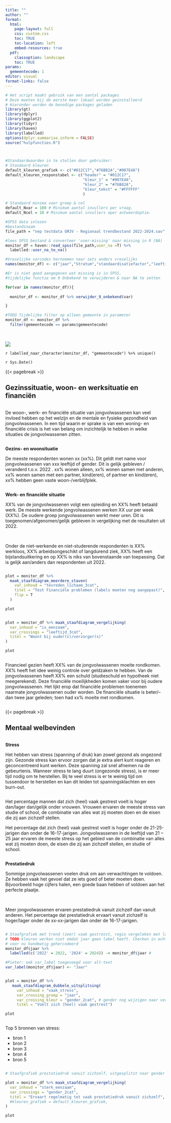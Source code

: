 ```yaml
---
title: ""
author: ""
format:
  html:
    page-layout: full
    css: custom.css
    toc: TRUE
    toc-location: left
    embed-resources: true
  pdf: 
    classoption: landscape
    toc: TRUE
params:
  gemeentecode: 1 
editor: visual
format-links: false
---
```


```r
# Het script maakt gebruik van een aantal packages
# Deze moeten bij de eerste keer lokaal worden geinstalleerd
# Hieronder worden de benodige packages geladen
library(gt)
library(dplyr)
library(ggplot2)
library(tidyr)
library(haven)
library(labelled)
options(dplyr.summarise.inform = FALSE)
source("hulpfuncties.R")



#Standaardwaarden in te stellen door gebruiker:
# Standaard kleuren
default_kleuren_grafiek <- c("#012C17","#76B82A","#007E48")
default_kleuren_responstabel <- c("header" = "#012C17",
                                  "kleur_1" = "#007E48",
                                  "kleur_2" = "#76B82A",
                                  "kleur_tekst" = "#FFFFFF"
                                  )

# Standaard minima voor groep & cel
default_Nvar = 100 # Minimum aantal invullers per vraag.
default_Ncel = 10 # Minimum aantal invullers oper antwoordoptie.

#SPSS data inlezen
#bestandsnaam
file_path = "nep testdata GMJV - Regionaal trendbestand 2022-2024.sav"

#lees SPSS bestand & converteer 'user-missing' naar missing in R (NA)
monitor_df = haven::read_spss(file_path,user_na =T) %>%
  labelled::user_na_to_na()

#Vreselijke varcodes hernoemen naar iets anders vreselijks
names(monitor_df) <- c("jaar","Stratum","standaardisatiefactor","leeftijd_3cat","leeftijd_2cat","gender_3cat","gender_2cat","ggd_regio","ggd_regio_utrecht_samen","gemeentecode","stedelijkheid","migratie_3cat","opleiding","opleiding_4cat","opleiding_3cat","opleiding_2cat","ervaren_gezondheid_goed","psychische_klachten", "tevreden_zelf_3cat","tevreden_lichaam_3cat","tevreden_leven_3cat","vaak_stress","vertrouwen_toekomst_3cat","bezorgd_werkgelegenheid","bezorgd_woningmarkt","bezorgd_klimaat","bezorgd_discriminatie","bezorgd_polarisatie","bezorgd_oorlogen","eenzaamheid_3cat","is_eenzaam","sterk_eenzaam","prestatiedruk")

#Er is niet goed aangegeven wat missing is in SPSS.
#tijdelijke functie om 9 Onbekend te verwijderen & naar NA te zetten

for(var in names(monitor_df)){
  
  monitor_df <- monitor_df %>% verwijder_9_onbekend(var)

}

#TODO Tijdelijke filter op alleen gemeente in parameter
monitor_df <- monitor_df %>% 
  filter(gemeentecode == params$gemeentecode)


```

\

::: voorblad_achtergrond
![](Voorbeeld%20voorblad.png)

::: voorblad_gemeentenaam
`r labelled_naar_character(monitor_df, "gemeentecode") %>% unique()`
:::

::: voorblad_datum
`r Sys.Date()`
:::
:::

{{< pagebreak >}}

::: pagina_header
# Gezinssituatie, woon- en werksituatie en financiën
:::

::: {layout="[[30,30,30],[30,30,30]]"}
::: column
De woon-, werk- en financiële situatie van jongvolwassenen kan veel invloed hebben op het welzijn en de mentale en fysieke gezondheid van jongvolwassenen. In een tijd waarin er sprake is van een woning- en financiële crisis is het van belang om inzichtelijk te hebben in welke situaties de jongvolwassenen zitten.
:::

::: column
**Gezins- en woonsituatie**

De meeste respondenten wonen xx (xx%). Dit geldt met name voor jongvolwassenen van xxx leeftijd of gender. Dit is gelijk gebleven / veranderd t.o.v. 2022 . xx% wonen alleen, xx% wonen samen met anderen, xx% wonen samen met een partner, kind(eren), of partner en kind(eren), xx% hebben geen vaste woon-/verblijfplek.
:::

::: column
**Werk- en financiële situatie**

XX% van de jongvolwassenen volgt een opleiding en XX% heeft betaald werk. De meeste werkende jongvolwassenen werken XX uur per week (XX%). De oudere groep jongvolwassenen werkt meer uren. Dit is toegenomen/afgenomen/gelijk gebleven in vergelijking met de resultaten uit 2022.

<br>

Onder de niet-werkende en niet-studerende respondenten is XX% werkloos, XX% arbeidsongeschikt of langdurend ziek, XX% heeft een bijstandsuitkering en op XX% is niks van bovenstaande van toepassing. Dat is gelijk aan/anders dan respondenten uit 2022.
:::

::: column
```r
plot = monitor_df %>% 
  maak_staafdiagram_meerdere_staven(
    var_inhoud = "tevreden_lichaam_3cat",
    titel = "Test Financiële problemen (labels moeten nog aangepast)",
    flip = T
  )

plot

```
:::

::: column
```r

plot = monitor_df %>% maak_staafdiagram_vergelijking(
  var_inhoud = "is_eenzaam",
  var_crossings = "leeftijd_3cat",
  titel = "Woont bij ouder(s)/verzorger(s)"
)

plot

```
:::

::: column
Financieel gezien heeft XX% van de jongvolwassenen moeite rondkomen. XX% heeft het idee weinig controle over geldzaken te hebben. Van de jongvolwassenen heeft XX% een schuld (studieschuld en hypotheek niet meegerekend). Deze financiële moeilijkheden komen vaker voor bij oudere jongvolwassenen. Het lijkt erop dat financiële problemen toenemen naarmate jongvolwassenen ouder worden. De financiële situatie is beter/-- dan twee jaar geleden; toen had xx% moeite met rondkomen.
:::
:::

{{< pagebreak >}}

::: pagina_header
# Mentaal welbevinden
:::

::: {layout="[[30,30,30],[30,30,30]]"}
::: column
**Stress**

Het hebben van stress (spanning of druk) kan zowel gezond als ongezond zijn. Gezonde stress kan ervoor zorgen dat je extra alert kunt reageren en geconcentreerd kunt werken. Deze spanning zal snel afnemen na de gebeurtenis. Wanneer stress te lang duurt (ongezonde stress), is er meer tijd nodig om te herstellen. Bij te veel stress is er te weinig tijd om tussendoor te herstellen en kan dit leiden tot spanningsklachten en een burn-out.
:::

::: column
Het percentage mannen dat zich (heel) vaak gestrest voelt is hoger dan/lager dan/gelijk onder vrouwen. Vrouwen ervaren de meeste stress van studie of school, de combinatie van alles wat zij moeten doen en de eisen die zij aan zichzelf stellen.

Het percentage dat zich (heel) vaak gestrest voelt is hoger onder de 21-25-jarigen dan onder de 16-17-jarigen. Jongvolwassenen in de leeftijd van 21 -- 25 jaar ervaren de meeste stress op het gebied van de combinatie van alles wat zij moeten doen, de eisen die zij aan zichzelf stellen, en studie of school.
:::

::: column
**Prestatiedruk**

Sommige jongvolwassenen voelen druk om aan verwachtingen te voldoen. Ze hebben vaak het gevoel dat ze iets goed of beter moeten doen. Bijvoorbeeld hoge cijfers halen, een goede baan hebben of voldoen aan het perfecte plaatje.

<br>

Meer jongvolwassenen ervaren prestatiedruk vanuit zichzelf dan vanuit anderen. Het percentage dat prestatiedruk ervaart vanuit zichzelf is hoger/lager onder de xx-xx-jarigen dan onder de 16-17-jarigen.
:::

::: column
```r

# Staafgrafiek met trend (zeer) vaak gestresst, regio vergeleken met landelijk
# TODO kleuren werken niet omdat jaar geen label heeft. Checken in echte data. 
# voor nu handmatig gehercodeerd
monitor_df$jaar %>% 
  labelled(c('2022' = 2022, '2024' = 2024)) -> monitor_df$jaar #

#Pieter: ook var_label toegevoegd voor alt-text
var_label(monitor_df$jaar) <- "Jaar"


plot = monitor_df %>% 
   maak_staafdiagram_dubbele_uitsplitsing(
     var_inhoud = "vaak_stress", 
     var_crossing_groep = "jaar",
     var_crossing_kleur = "gender_2cat", # gender nog wijzigen naar vergelijking met landelijk
     titel = "Voelt zich (heel) vaak gestrest")

plot

```
:::

::: column
Top 5 bronnen van stress:

-   bron 1
-   bron 2
-   bron 3
-   bron 4
-   bron 5
:::

::: column
```r

# Staafgrafiek prestatiedruk vanuit zichzelf, uitgesplitst naar gender

plot = monitor_df %>% maak_staafdiagram_vergelijking(
  var_inhoud = "sterk_eenzaam",
  var_crossings = "gender_2cat",
  titel = "Ervaart regelmatig tot vaak prestatiedruk vanuit zichzelf",
  #kleuren_grafiek = default_kleuren_grafiek,
)

plot

```
:::
:::
